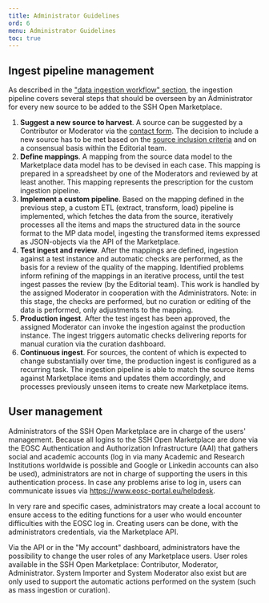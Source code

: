 ```yaml
---
title: Administrator Guidelines
ord: 6
menu: Administrator Guidelines
toc: true
---
```


## Ingest pipeline management

As described in the
["data ingestion workflow" section](/about/implementation#data-ingestion-workflow), the ingestion
pipeline covers several steps that should be overseen by an Administrator for every new source to be
added to the SSH Open Marketplace.

1. **Suggest a new source to harvest**. A source can be suggested by a Contributor or Moderator via
   the [contact form](/contact). The decision to include a new source has to be met based on the
   [source inclusion criteria](/about/data#inclusion-criteria) and on a consensual basis within the
   Editorial team.
2. **Define mappings**. A mapping from the source data model to the Marketplace data model has to be
   devised in each case. This mapping is prepared in a spreadsheet by one of the Moderators and
   reviewed by at least another. This mapping represents the prescription for the custom ingestion
   pipeline.
3. **Implement a custom pipeline**. Based on the mapping defined in the previous step, a custom ETL
   (extract, transform, load) pipeline is implemented, which fetches the data from the source,
   iteratively processes all the items and maps the structured data in the source format to the MP
   data model, ingesting the transformed items expressed as JSON-objects via the API of the
   Marketplace.
4. **Test ingest and review**. After the mappings are defined, ingestion against a test instance and
   automatic checks are performed, as the basis for a review of the quality of the mapping.
   Identified problems inform refining of the mappings in an iterative process, until the test
   ingest passes the review (by the Editorial team). This work is handled by the assigned Moderator
   in cooperation with the Administrators. Note: in this stage, the checks are performed, but no
   curation or editing of the data is performed, only adjustments to the mapping.
5. **Production ingest**. After the test ingest has been approved, the assigned Moderator can invoke
   the ingestion against the production instance. The ingest triggers automatic checks delivering
   reports for manual curation via the curation dashboard.
6. **Continuous ingest**. For sources, the content of which is expected to change substantially over
   time, the production ingest is configured as a recurring task. The ingestion pipeline is able to
   match the source items against Marketplace items and updates them accordingly, and processes
   previously unseen items to create new Marketplace items.

## User management

Administrators of the SSH Open Marketplace are in charge of the users' management. Because all
logins to the SSH Open Marketplace are done via the EOSC Authentication and Authorization
Infrastructure (AAI) that gathers social and academic accounts (log in via many Academic and
Research Institutions worldwide is possible and Google or Linkedin accounts can also be used),
administrators are not in charge of supporting the users in this authentication process. In case any
problems arise to log in, users can communicate issues via <https://www.eosc-portal.eu/helpdesk>.

In very rare and specific cases, administrators may create a local account to ensure access to the
editing functions for a user who would encounter difficulties with the EOSC log in. Creating users
can be done, with the administrators credentials, via the Marketplace API.

Via the API or in the "My account" dashboard, administrators have the possibility to change the user
roles of any Marketplace users. User roles available in the SSH Open Marketplace: Contributor,
Moderator, Administrator. System Importer and System Moderator also exist but are only used to
support the automatic actions performed on the system (such as mass ingestion or curation).
